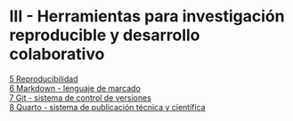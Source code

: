 # III - Herramientas para investigación reproducible y desarrollo colaborativo {.unnumbered}

[5 Reproducibilidad](05-reproducibilidad.qmd)  
[6 Markdown - lenguaje de marcado](06-markdown.qmd)  
[7 Git - sistema de control de versiones](07-git.qmd)  
[8 Quarto - sistema de publicación técnica y científica](08-quarto.qmd)  